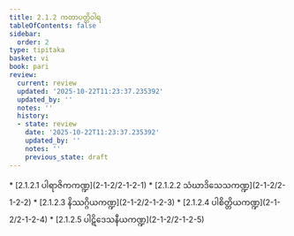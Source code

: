 ```yaml
---
title: 2.1.2 ကတာပတ္တိဝါရ
tableOfContents: false
sidebar:
  order: 2
type: tipitaka
basket: vi
book: pari
review:
  current: review
  updated: '2025-10-22T11:23:37.235392'
  updated_by: ''
  notes: ''
  history:
  - state: review
    date: '2025-10-22T11:23:37.235392'
    updated_by: ''
    notes: ''
    previous_state: draft
---
```



<ReviewStatus review={frontmatter.review} showDetails={true} />

<HypothesisAnnotation frontmatter={frontmatter} />

<DynamicBreadcrumb />



<TableOfContents book="pari" section="2.1.2">
* [2.1.2.1 ပါရာဇိကကဏ္ဍ](2-1-2/2-1-2-1)
* [2.1.2.2 သံဃာဒိသေသကဏ္ဍ](2-1-2/2-1-2-2)
* [2.1.2.3 နိဿဂ္ဂိယကဏ္ဍ](2-1-2/2-1-2-3)
* [2.1.2.4 ပါစိတ္တိယကဏ္ဍ](2-1-2/2-1-2-4)
* [2.1.2.5 ပါဋိဒေသနီယကဏ္ဍ](2-1-2/2-1-2-5)
</TableOfContents>